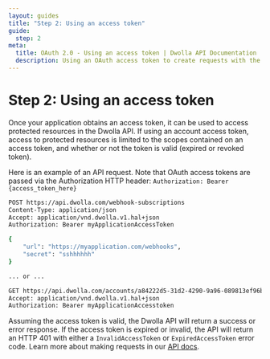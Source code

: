 ```yaml
---
layout: guides
title: "Step 2: Using an access token"
guide:
  step: 2
meta:
  title: OAuth 2.0 - Using an access token | Dwolla API Documentation
  description: Using an OAuth access token to create requests with the Dwolla API
---
```


# Step 2: Using an access token

Once your application obtains an access token, it can be used to access protected resources in the Dwolla API. If using an account access token, access to protected resources is limited to the scopes contained on an access token, and whether or not the token is valid (expired or revoked token).

Here is an example of an API request. Note that OAuth access tokens are passed via the Authorization HTTP header:
`Authorization: Bearer {access_token_here}`

```bash
POST https://api.dwolla.com/webhook-subscriptions
Content-Type: application/json
Accept: application/vnd.dwolla.v1.hal+json
Authorization: Bearer myApplicationAccessToken

{
    "url": "https://myapplication.com/webhooks",
    "secret": "sshhhhhh"
}

... or ...

GET https://api.dwolla.com/accounts/a84222d5-31d2-4290-9a96-089813ef96b3/transfers
Accept: application/vnd.dwolla.v1.hal+json
Authorization: Bearer myApplicationAccesstoken
```

Assuming the access token is valid, the Dwolla API will return a success or error response. If the access token is expired or invalid, the API will return an HTTP 401 with either a `InvalidAccessToken` or `ExpiredAccessToken` error code. Learn more about making requests in our [API docs](https://developers.dwolla.com/api-reference#making-requests).
